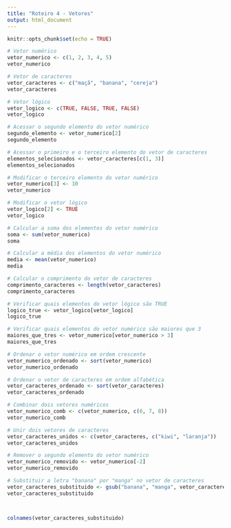 ```yaml
---
title: "Roteiro 4 - Vetores"
output: html_document
---
```


```r
knitr::opts_chunk$set(echo = TRUE)
```

```r
# Vetor numérico
vetor_numerico <- c(1, 2, 3, 4, 5)
vetor_numerico

# Vetor de caracteres
vetor_caracteres <- c("maçã", "banana", "cereja")
vetor_caracteres

# Vetor lógico
vetor_logico <- c(TRUE, FALSE, TRUE, FALSE)
vetor_logico
```

```r
# Acessar o segundo elemento do vetor numérico
segundo_elemento <- vetor_numerico[2]
segundo_elemento

# Acessar o primeiro e o terceiro elemento do vetor de caracteres
elementos_selecionados <- vetor_caracteres[c(1, 3)]
elementos_selecionados

# Modificar o terceiro elemento do vetor numérico
vetor_numerico[3] <- 10
vetor_numerico

# Modificar o vetor lógico
vetor_logico[2] <- TRUE
vetor_logico

# Calcular a soma dos elementos do vetor numérico
soma <- sum(vetor_numerico)
soma

# Calcular a média dos elementos do vetor numérico
media <- mean(vetor_numerico)
media

# Calcular o comprimento do vetor de caracteres
comprimento_caracteres <- length(vetor_caracteres)
comprimento_caracteres

# Verificar quais elementos do vetor lógico são TRUE
logico_true <- vetor_logico[vetor_logico]
logico_true

# Verificar quais elementos do vetor numérico são maiores que 3
maiores_que_tres <- vetor_numerico[vetor_numerico > 3]
maiores_que_tres

# Ordenar o vetor numérico em ordem crescente
vetor_numerico_ordenado <- sort(vetor_numerico)
vetor_numerico_ordenado

# Ordenar o vetor de caracteres em ordem alfabética
vetor_caracteres_ordenado <- sort(vetor_caracteres)
vetor_caracteres_ordenado

# Combinar dois vetores numéricos
vetor_numerico_comb <- c(vetor_numerico, c(6, 7, 8))
vetor_numerico_comb

# Unir dois vetores de caracteres
vetor_caracteres_unidos <- c(vetor_caracteres, c("kiwi", "laranja"))
vetor_caracteres_unidos

# Remover o segundo elemento do vetor numérico
vetor_numerico_removido <- vetor_numerico[-2]
vetor_numerico_removido

# Substituir a letra "banana" por "manga" no vetor de caracteres
vetor_caracteres_substituido <- gsub("banana", "manga", vetor_caracteres_unidos)
vetor_caracteres_substituido



colnames(vetor_caracteres_substituido)
```


